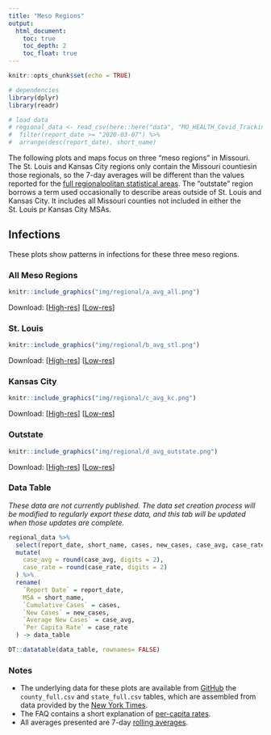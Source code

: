 ```yaml
---
title: "Meso Regions"
output: 
  html_document:
    toc: true
    toc_depth: 2
    toc_float: true
---
```


```r
knitr::opts_chunk$set(echo = TRUE)

# dependencies
library(dplyr)
library(readr)

# load data
# regional_data <- read_csv(here::here("data", "MO_HEALTH_Covid_Tracking", "data", "regional_all", "regional_full.csv")) %>%
#  filter(report_date >= "2020-03-07") %>%
#  arrange(desc(report_date), short_name)
```

The following plots and maps focus on three "meso regions" in Missouri. The St. Louis and Kansas City regions only contain the Missouri countiesin those regionals, so the 7-day averages will be different than the values reported for the [full regionalpolitan statistical areas](regionals.html). The "outstate" region borrows a term used occasionally to describe areas outside of St. Louis and Kansas City. It includes all Missouri counties not included in either the St. Louis pr Kansas City MSAs.

## Infections {.tabset .tabset-fade .tabset-pills .padtop}
These plots show patterns in infections for these three meso regions.

### All Meso Regions

```r
knitr::include_graphics("img/regional/a_avg_all.png")
```

Download: [<a href="https://raw.githubusercontent.com/slu-openGIS/covid_daily_viz/master/results/high_res/regional/a_avg_all.png" target="_blank">High-res</a>] [<a href="https://raw.githubusercontent.com/slu-openGIS/covid_daily_viz/master/results/low_res/regional/a_avg_all.png" target="_blank">Low-res</a>]

### St. Louis

```r
knitr::include_graphics("img/regional/b_avg_stl.png")
```

Download: [<a href="https://raw.githubusercontent.com/slu-openGIS/covid_daily_viz/master/results/high_res/regional/b_avg_stl.png" target="_blank">High-res</a>] [<a href="https://raw.githubusercontent.com/slu-openGIS/covid_daily_viz/master/results/low_res/regional/b_avg_stl.png" target="_blank">Low-res</a>]

### Kansas City

```r
knitr::include_graphics("img/regional/c_avg_kc.png")
```

Download: [<a href="https://raw.githubusercontent.com/slu-openGIS/covid_daily_viz/master/results/high_res/regional/c_avg_kc.png" target="_blank">High-res</a>] [<a href="https://raw.githubusercontent.com/slu-openGIS/covid_daily_viz/master/results/low_res/regional/c_avg_kc.png" target="_blank">Low-res</a>]

### Outstate

```r
knitr::include_graphics("img/regional/d_avg_outstate.png")
```

Download: [<a href="https://raw.githubusercontent.com/slu-openGIS/covid_daily_viz/master/results/high_res/regional/d_avg_outstate.png" target="_blank">High-res</a>] [<a href="https://raw.githubusercontent.com/slu-openGIS/covid_daily_viz/master/results/low_res/regional/d_avg_outstate.png" target="_blank">Low-res</a>]

### Data Table

*These data are not currently published. The data set creation process will be modified to regularly export these data, and this tab will be updated when those updates are complete.*

```r
regional_data %>%
  select(report_date, short_name, cases, new_cases, case_avg, case_rate) %>%
  mutate(
    case_avg = round(case_avg, digits = 2),
    case_rate = round(case_rate, digits = 2)
  ) %>%
  rename(
    `Report Date` = report_date,
    MSA = short_name,
    `Cumulative Cases` = cases,
    `New Cases` = new_cases,
    `Average New Cases` = case_avg,
    `Per Capita Rate` = case_rate
  ) -> data_table

DT::datatable(data_table, rownames= FALSE)
```

### Notes

  * The underlying data for these plots are available from [GitHub](faq.html#How_Do_I_Download_Your_Data) the `county_full.csv` and `state_full.csv` tables, which are assembled from data provided by the [New York Times](faq.html#Where_Do_These_Data_Come_From).
  * The FAQ contains a short explanation of [per-capita rates](faq.html#What_are_Per_Capita_Rates).
  * All averages presented are 7-day [rolling averages](faq.html#What_are_Rolling_Averages).
  